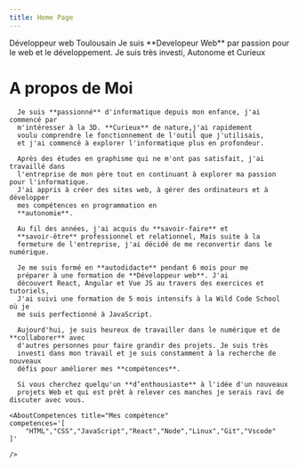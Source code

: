 ```yaml
---
title: Home Page
---
```


<Hero data={props}>
  <HeroText>
    <HeroHeading>Développeur web Toulousain</HeroHeading>
    <HeroParagraph>Je suis **Developeur Web** par passion pour le web et le
      développement. Je suis très investi, Autonome et Curieux</HeroParagraph>
    <HeroList>
      <HeroListItem>
        <IconWithName url="https://codepen.io/thomsult" name="Codepen" img />
      </HeroListItem>
      <HeroListItem>
        <IconWithName url="https://github.com/thomsult" name="GitHub" />
      </HeroListItem>
      <HeroListItem>
        <IconWithName
          url="https://www.linkedin.com/in/thomas-sultan-a035a5235/"
          name="LinkedIn"
        />
      </HeroListItem>
    </HeroList>
  </HeroText>
  <HeroImage img={props.HeroImage} />
</Hero>
<About>
  <ImageHalf caption='{"href":"https://unsplash.com/fr/@mahdi17","name":"© Md Mahdi - Unsplash.com"}' />
  <AboutText>
    <h1>A propos de Moi</h1>
    
      Je suis **passionné** d'informatique depuis mon enfance, j'ai commencé par 
      m'intéresser à la 3D. **Curieux** de nature,j'ai rapidement 
      voulu comprendre le fonctionnement de l'outil que j'utilisais, 
      et j'ai commencé à explorer l'informatique plus en profondeur.

      Après des études en graphisme qui ne m'ont pas satisfait, j'ai travaillé dans
      l'entreprise de mon père tout en continuant à explorer ma passion pour l'informatique.
      J'ai appris à créer des sites web, à gérer des ordinateurs et à développer
      mes compétences en programmation en
      **autonomie**.

      Au fil des années, j'ai acquis du **savoir-faire** et
      **savoir-être** professionnel et relationnel, Mais suite à la
      fermeture de l'entreprise, j'ai décidé de me reconvertir dans le numérique.

      Je me suis formé en **autodidacte** pendant 6 mois pour me
      préparer à une formation de **Développeur web**. J'ai
      découvert React, Angular et Vue JS au travers des exercices et tutoriels,
      J'ai suivi une formation de 5 mois intensifs à la Wild Code School où je
      me suis perfectionné à JavaScript.

      Aujourd'hui, je suis heureux de travailler dans le numérique et de **collaborer** avec 
      d'autres personnes pour faire grandir des projets. Je suis très
      investi dans mon travail et je suis constamment à la recherche de nouveaux
      défis pour améliorer mes **compétences**.

      Si vous cherchez quelqu'un **d’enthousiaste** à l'idée d'un nouveaux
      projets Web et qui est prêt à relever ces manches je serais ravi de discuter avec vous.

    <AboutCompetences title="Mes compétence"
    competences='[
        "HTML","CSS","JavaScript","React","Node","Linux","Git","Vscode"
    ]'
    
    />

  </AboutText>
</About>
<ProjectSection header="Mes Projets" projects={props.projects} />
<Tools />
<Formulaire />
